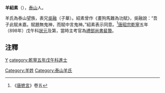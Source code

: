 '''羊紹素'''（{{bd|?||?||}}），[[泰山|泰山]]人。

羊氏為泰山望族，表兄[[吳融|吳融]]（子華）。紹素曾作《畫狗馬難為功賦》，吳融說：“吾子此賦未嘉。賦題無鬼神，而賦中言鬼神。”紹素表示同意。<ref>《[[唐摭言|唐摭言]]》卷五</ref>[[唐昭宗|唐昭宗]][[乾寧|乾寧]]五年（898年）戊午科[[狀元|狀元]]及第，當時主考官為[[禮部尚書|禮部尚書]][[裴贄|裴贄]]。

[[Category:羊姓|Category:羊姓]]

==注釋==
{{reflist}}
[[category:唐朝狀元|Y]]
[[category:乾寧五年戊午科進士|category:乾寧五年戊午科進士]]
[[Category:泰山羊氏|Category:泰山羊氏]]